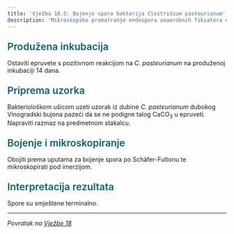 ```yaml
---
title: 'Vježba 18.5: Bojenje spora bakterija Clostridium pasteurianum'
description: 'Mikroskopsko promatranje endospora anaerobnih fiksatora dušika'
---
```


<h3 style="color: #096279; font-size: 1.4rem; font-weight: 600; margin: 1.5rem 0 1rem 0;">Produžena inkubacija</h3>

Ostaviti epruvete s pozitivnom reakcijom na *C. pasteurianum* na produženoj inkubaciji 14 dana.

<h3 style="color: #096279; font-size: 1.4rem; font-weight: 600; margin: 1.5rem 0 1rem 0;">Priprema uzorka</h3>

Bakteriološkom ušicom uzeti uzorak iz dubine *C. pasteurianum* dubokog Vinogradski bujona pazeći da se ne podigne talog CaCO<sub>3</sub> u epruveti. Napraviti razmaz na predmetnom stakalcu.

<h3 style="color: #096279; font-size: 1.4rem; font-weight: 600; margin: 1.5rem 0 1rem 0;">Bojenje i mikroskopiranje</h3>

Obojiti prema uputama za bojenje spora po Schäfer-Fultonu te mikroskopirati pod imerzijom.

<h3 style="color: #096279; font-size: 1.4rem; font-weight: 600; margin: 1.5rem 0 1rem 0;">Interpretacija rezultata</h3>

Spore su smještene terminalno.

---

*Povratak na [Vježbe 18](/poglavlje-18/vjezba-18)*

